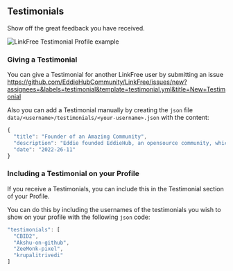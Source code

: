 
## Testimonials

Show off the great feedback you have received.

![LinkFree Testimonial Profile example](https://user-images.githubusercontent.com/624760/209360368-647dbc88-0224-4670-82cd-b052daa6cff0.png)

### Giving a Testimonial

You can give a Testimonial for another LinkFree user by submitting an issue https://github.com/EddieHubCommunity/LinkFree/issues/new?assignees=&labels=testimonial&template=testimonial.yml&title=New+Testimonial

Also you can add a Testimonial manually by creating the `json` file `data/<username>/testimonials/<your-username>.json` with the content:

```js
{
  "title": "Founder of an Amazing Community",
  "description": "Eddie founded EddieHub, an opensource community, which aparked my interest in all things FOSS and FOSH. Eddie's YouTube videos are also inspiring, especially the livestreams, where one can really see the community come together. My number one reccommendation to anyone who's starting thier opensource jouney :sparkles:",
  "date": "2022-26-11"
}
```

### Including a Testimonial on your Profile

If you receive a Testimonials, you can include this in the Testimonial section of your Profile.

You can do this by including the usernames of the testimonials you wish to show on your profile with the following `json` code:

```js
"testimonials": [
  "CBID2",
  "Akshu-on-github",
  "ZeeMonk-pixel",
  "krupalitrivedi"
]
```


